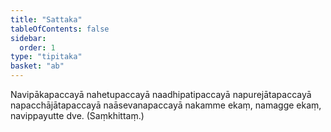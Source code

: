```yaml
---
title: "Sattaka"
tableOfContents: false
sidebar:
  order: 1
type: "tipitaka"
basket: "ab"
---
```



<DynamicBreadcrumb />

<Paragraph number="744">
Navipākapaccayā nahetupaccayā naadhipatipaccayā napurejātapaccayā napacchājātapaccayā naāsevanapaccayā nakamme ekaṃ, namagge ekaṃ, navippayutte dve. (Saṃkhittaṃ.)
</Paragraph>